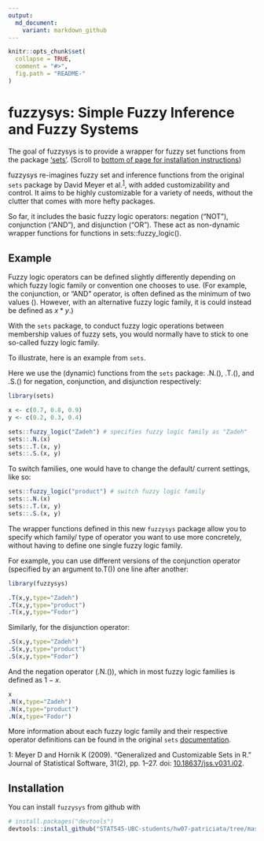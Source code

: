```yaml
---
output:
  md_document:
    variant: markdown_github
---
```


<!-- README.md is generated from README.Rmd. Please edit that file -->

```r
knitr::opts_chunk$set(
  collapse = TRUE,
  comment = "#>",
  fig.path = "README-"
)
```

# fuzzysys: Simple Fuzzy Inference and Fuzzy Systems

The goal of fuzzysys is to provide a wrapper for fuzzy set functions from the package ['sets'](https://cran.r-project.org/web/packages/sets/index.html). (Scroll to [bottom of page for installation instructions](#install))

fuzzysys re-imagines fuzzy set and inference functions from the original `sets` package by David Meyer et al.<sup>[1](#citation)</sup>, with added customizability and control. It aims to be highly customizable for a variety of needs, without the clutter that comes with more hefty packages.

So far, it includes the basic fuzzy logic operators: negation ("NOT"), conjunction ("AND"), and disjunction ("OR"). These act as non-dynamic wrapper functions for functions in sets::fuzzy_logic().

## Example

Fuzzy logic operators can be defined slightly differently depending on which fuzzy logic family or convention one chooses to use. (For example, the conjunction, or "AND" operator, is often defined as the minimum of two values (\code{min(x,y)}). However, with an alternative fuzzy logic family, it is could instead be defined as $x*y$.)

With the `sets` package, to conduct fuzzy logic operations between membership values of fuzzy sets, you would normally have to stick to one so-called fuzzy logic family. 

To illustrate, here is an example from `sets`. 

Here we use the (dynamic) functions from the `sets` package: .N.(), .T.(), and .S.() for negation, conjunction, and disjunction respectively:

```r
library(sets)

x <- c(0.7, 0.8, 0.9)
y <- c(0.2, 0.3, 0.4)

sets::fuzzy_logic("Zadeh") # specifies fuzzy logic family as "Zadeh"
sets::.N.(x)
sets::.T.(x, y)
sets::.S.(x, y)
```

To switch families, one would have to change the default/ current settings, like so: 

```r
sets::fuzzy_logic("product") # switch fuzzy logic family
sets::.N.(x)
sets::.T.(x, y)
sets::.S.(x, y)
```

The wrapper functions defined in this new `fuzzysys` package allow you to specify which family/ type of operator you want to use more concretely, without having to define one single fuzzy logic family.

For example, you can use different versions of the conjunction operator (specified by an argument to.T()) one line after another:

```r
library(fuzzysys)

.T(x,y,type="Zadeh")
.T(x,y,type="product")
.T(x,y,type="Fodor")
```

Similarly, for the disjunction operator:

```r
.S(x,y,type="Zadeh")
.S(x,y,type="product")
.S(x,y,type="Fodor")
```

And the negation operator (.N.()), which in most fuzzy logic families is defined as $1-x$.

```r
x
.N(x,type="Zadeh")
.N(x,type="product")
.N(x,type="Fodor")
```

More information about each fuzzy logic family and their respective operator definitions can be found in the original `sets` [documentation](https://www.rdocumentation.org/packages/sets/versions/1.0-18/topics/fuzzy).

<a name="citation">1</a>: Meyer D and Hornik K (2009). “Generalized and Customizable Sets in R.” Journal of Statistical Software, 31(2), pp. 1–27. doi: [10.18637/jss.v031.i02](https://www.jstatsoft.org/article/view/v031i02).

## <a name="install">Installation</a>
You can install `fuzzysys` from github with

```r
# install.packages("devtools")
devtools::install_github("STAT545-UBC-students/hw07-patriciata/tree/master/fuzzysys")
```

